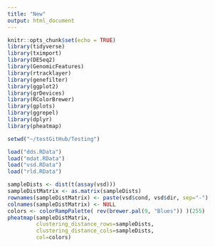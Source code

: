 ```yaml
---
title: "New"
output: html_document
---
```


```r
knitr::opts_chunk$set(echo = TRUE)
library(tidyverse)
library(tximport)
library(DESeq2)
library(GenomicFeatures)
library(rtracklayer)
library(genefilter)
library(ggplot2)
library(grDevices)
library(RColorBrewer)
library(gplots)
library(ggrepel)
library(dplyr)
library(pheatmap)

```

```r

setwd("~/testGitHub/Testing")

load("dds.RData")
load("mdat.RData")
load("vsd.RData")
load("rld.RData")

sampleDists <- dist(t(assay(vsd)))
sampleDistMatrix <- as.matrix(sampleDists)
rownames(sampleDistMatrix) <- paste(vsd$cond, vsd$dir, sep="-")
colnames(sampleDistMatrix) <- NULL
colors <- colorRampPalette( rev(brewer.pal(9, "Blues")) )(255)
pheatmap(sampleDistMatrix,
         clustering_distance_rows=sampleDists,
         clustering_distance_cols=sampleDists,
         col=colors)
```